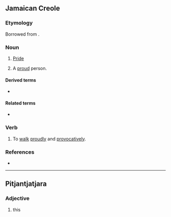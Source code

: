 ==Jamaican Creole==

===Etymology===
Borrowed from {{bor|jam|men|nyanga||ostentation; showing off}}.

===Noun===
{{head|jam|noun}}

# {{lb|jam|uncountable}} [[pride|Pride]]
# {{lb|jam|countable}} A [[proud]] person.

====Derived terms====
* {{l|en|nang}}

====Related terms====
* {{l|jam|yanga}}

===Verb===
{{head|jam|verb}}

# To [[walk]] [[proudly]] and [[provocatively]].

===References===
* {{cite-book|title=Dictionary of Jamaican English|editors=Cassidy, Frederic Gomes; Le Page, Robert Brock|publisher=University of the West Indies Press|year=2002|isbn=9789766401276|edition=2nd|page=326}}

----

==Pitjantjatjara==

===Adjective===
{{head|pjt|adjective}}

# this